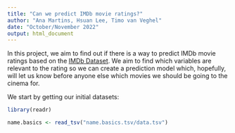 ```yaml
---
title: "Can we predict IMDb movie ratings?"
author: "Ana Martins, Hsuan Lee, Timo van Veghel"
date: "October/November 2022"
output: html_document
---
```


In this project, we aim to find out if there is a way to predict IMDb movie ratings based on the [IMDb Dataset](https://www.kaggle.com/datasets/ashirwadsangwan/imdb-dataset?select=title.akas.tsv). We aim to find which variables are relevant to the rating so we can create a prediction model which, hopefully, will let us know before anyone else which movies we should be going to the cinema for.

We start by getting our initial datasets:

```r
library(readr)
```

```r
name.basics <- read_tsv("name.basics.tsv/data.tsv")
```

